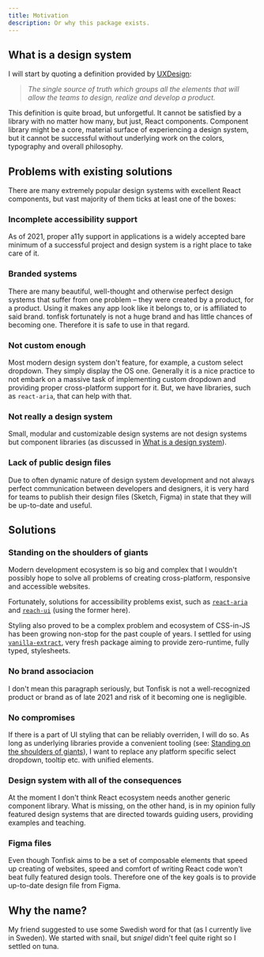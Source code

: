 ```yaml
---
title: Motivation
description: Or why this package exists.
---
```


## What is a design system

I will start by quoting a definition provided by [UXDesign](https://uxdesign.cc/everything-you-need-to-know-about-design-systems-54b109851969):

> _The single source of truth which groups all the elements that will allow the teams to design, realize and develop a product._

This definition is quite broad, but unforgetful. It cannot be satisfied by a library with no matter how many, but just, React components. Component library might be a core, material surface of experiencing a design system, but it cannot be successful without underlying work on the colors, typography and overall philosophy.

## Problems with existing solutions

There are many extremely popular design systems with excellent React components, but vast majority of them ticks at least one of the boxes:

### Incomplete accessibility support

As of 2021, proper a11y support in applications is a widely accepted bare minimum of a successful project and design system is a right place to take care of it.

### Branded systems

There are many beautiful, well-thought and otherwise perfect design systems that suffer from one problem – they were created by a product, for a product. Using it makes any app look like it belongs to, or is affiliated to said brand. tonfisk fortunately is not a huge brand and has little chances of becoming one. Therefore it is safe to use in that regard.

### Not custom enough

Most modern design system don't feature, for example, a custom select dropdown. They simply display the OS one. Generally it is a nice practice to not embark on a massive task of implementing custom dropdown and providing proper cross-platform support for it. But, we have libraries, such as `react-aria`, that can help with that.

### Not really a design system

Small, modular and customizable design systems are not design systems but component libraries (as discussed in [What is a design system](#what-is-a-design-system)).

### Lack of public design files

Due to often dynamic nature of design system development and not always perfect communication between developers and designers, it is very hard for teams to publish their design files (Sketch, Figma) in state that they will be up-to-date and useful.

## Solutions

### Standing on the shoulders of giants

Modern development ecosystem is so big and complex that I wouldn't possibly hope to solve all problems of creating cross-platform, responsive and accessible websites.

Fortunately, solutions for accessibility problems exist, such as [`react-aria`](https://react-spectrum.adobe.com/react-aria) and [`reach-ui`](https://reach.tech/) (using the former here).

Styling also proved to be a complex problem and ecosystem of CSS-in-JS has been growing non-stop for the past couple of years. I settled for using [`vanilla-extract`](https://vanilla-extract.style/), very fresh package aiming to provide zero-runtime, fully typed, stylesheets.

### No brand associacion

I don't mean this paragraph seriously, but Tonfisk is not a well-recognized product or brand as of late 2021 and risk of it becoming one is negligible.

### No compromises

If there is a part of UI styling that can be reliably overriden, I will do so. As long as underlying libraries provide a convenient tooling (see: [Standing on the shoulders of giants](standing-on-the-shoulders-of-giants)), I want to replace any platform specific select dropdown, tooltip etc. with unified elements.

### Design system with all of the consequences

At the moment I don't think React ecosystem needs another generic component library. What is missing, on the other hand, is in my opinion fully featured design systems that are directed towards guiding users, providing examples and teaching.

### Figma files

Even though Tonfisk aims to be a set of composable elements that speed up creating of websites, speed and comfort of writing React code won't beat fully featured design tools. Therefore one of the key goals is to provide up-to-date design file from Figma.

## Why the name?

My friend suggested to use some Swedish word for that (as I currently live in Sweden). We started with snail, but _snigel_ didn't feel quite right so I settled on tuna.
